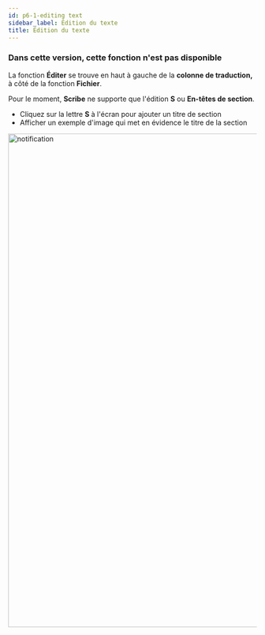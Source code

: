 ```yaml
---
id: p6-1-editing text
sidebar_label: Édition du texte
title: Édition du texte
---
```


<h3> Dans cette version, cette fonction n'est pas disponible </h3>

La fonction **Éditer** se trouve en haut à gauche de la **colonne de traduction,** à côté de la fonction **Fichier**.

Pour le moment, **Scribe** ne supporte que l'édition **S** ou **En-têtes de section**.

- Cliquez sur la lettre **S** à l'écran pour ajouter un titre de section
- Afficher un exemple d'image qui met en évidence le titre de la section

<img src="/0.5.3/fr_editing_text.png"  width="1000px" alt="notification"/>
